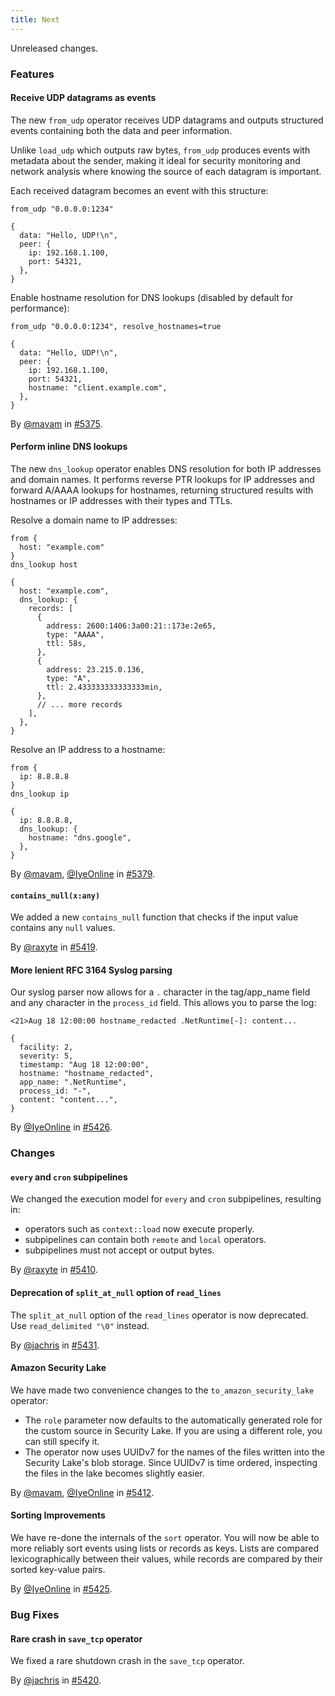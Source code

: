 ```yaml
---
title: Next
---
```


Unreleased changes.

### Features

#### Receive UDP datagrams as events

The new `from_udp` operator receives UDP datagrams and outputs structured events
containing both the data and peer information.

Unlike `load_udp` which outputs raw bytes, `from_udp` produces events with
metadata about the sender, making it ideal for security monitoring and network
analysis where knowing the source of each datagram is important.

Each received datagram becomes an event with this structure:

```tql
from_udp "0.0.0.0:1234"
```

```tql
{
  data: "Hello, UDP!\n",
  peer: {
    ip: 192.168.1.100,
    port: 54321,
  },
}
```

Enable hostname resolution for DNS lookups (disabled by default for performance):

```tql
from_udp "0.0.0.0:1234", resolve_hostnames=true
```

```tql
{
  data: "Hello, UDP!\n",
  peer: {
    ip: 192.168.1.100,
    port: 54321,
    hostname: "client.example.com",
  },
}
```

By [@mavam](https://github.com/mavam) in [#5375](https://github.com/tenzir/tenzir/pull/5375).

#### Perform inline DNS lookups

The new `dns_lookup` operator enables DNS resolution for both IP addresses and
domain names. It performs reverse PTR lookups for IP addresses and forward
A/AAAA lookups for hostnames, returning structured results with hostnames or IP
addresses with their types and TTLs.

Resolve a domain name to IP addresses:

```tql
from {
  host: "example.com"
}
dns_lookup host
```

```tql
{
  host: "example.com",
  dns_lookup: {
    records: [
      {
        address: 2600:1406:3a00:21::173e:2e65,
        type: "AAAA",
        ttl: 58s,
      },
      {
        address: 23.215.0.136,
        type: "A",
        ttl: 2.433333333333333min,
      },
      // ... more records
    ],
  },
}
```

Resolve an IP address to a hostname:

```tql
from {
  ip: 8.8.8.8
}
dns_lookup ip
```

```tql
{
  ip: 8.8.8.8,
  dns_lookup: {
    hostname: "dns.google",
  },
}
```

By [@mavam](https://github.com/mavam), [@IyeOnline](https://github.com/IyeOnline) in [#5379](https://github.com/tenzir/tenzir/pull/5379).

#### `contains_null(x:any)`

We added a new `contains_null` function that checks if the input value contains any
`null` values.

By [@raxyte](https://github.com/raxyte) in [#5419](https://github.com/tenzir/tenzir/pull/5419).

#### More lenient RFC 3164 Syslog parsing

Our syslog parser now allows for a `.` character in the tag/app_name
field and any character in the `process_id` field.
This allows you to parse the log:
```
<21>Aug 18 12:00:00 hostname_redacted .NetRuntime[-]: content...
```
```tql
{
  facility: 2,
  severity: 5,
  timestamp: "Aug 18 12:00:00",
  hostname: "hostname_redacted",
  app_name: ".NetRuntime",
  process_id: "-",
  content: "content...",
}
```

By [@IyeOnline](https://github.com/IyeOnline) in [#5426](https://github.com/tenzir/tenzir/pull/5426).

### Changes

#### `every` and `cron` subpipelines

We changed the execution model for `every` and `cron` subpipelines, resulting
in:
- operators such as `context::load` now execute properly.
- subpipelines can contain both `remote` and `local` operators.
- subpipelines must not accept or output bytes.

By [@raxyte](https://github.com/raxyte) in [#5410](https://github.com/tenzir/tenzir/pull/5410).

#### Deprecation of `split_at_null` option of `read_lines`

The `split_at_null` option of the `read_lines` operator is now deprecated.
Use `read_delimited "\0"` instead.

By [@jachris](https://github.com/jachris) in [#5431](https://github.com/tenzir/tenzir/pull/5431).

#### Amazon Security Lake

We have made two convenience changes to the `to_amazon_security_lake` operator:

* The `role` parameter now defaults to the automatically generated role for the
  custom source in Security Lake. If you are using a different role, you can
  still specify it.
* The operator now uses UUIDv7 for the names of the files written into the
  Security Lake's blob storage. Since UUIDv7 is time ordered, inspecting the
  files in the lake becomes slightly easier.

By [@mavam](https://github.com/mavam), [@IyeOnline](https://github.com/IyeOnline) in [#5412](https://github.com/tenzir/tenzir/pull/5412).

#### Sorting Improvements

We have re-done the internals of the `sort` operator. You will now be able to
more reliably sort events using lists or records as keys. Lists are compared
lexicographically between their values, while records are compared by their
sorted key-value pairs.

By [@IyeOnline](https://github.com/IyeOnline) in [#5425](https://github.com/tenzir/tenzir/pull/5425).

### Bug Fixes

#### Rare crash in `save_tcp` operator

We fixed a rare shutdown crash in the `save_tcp` operator.

By [@jachris](https://github.com/jachris) in [#5420](https://github.com/tenzir/tenzir/pull/5420).
